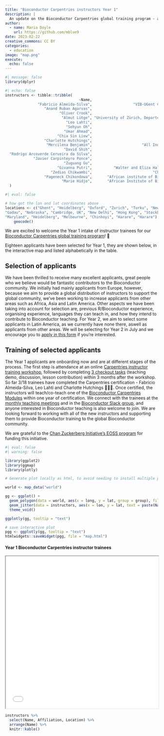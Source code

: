 ```yaml
---
title: "Bioconductor Carpentries instructors Year 1"
description: |
  An update on the Bioconductor Carpentries global training program - applicants selected for Year 1
author:
  - name: Maria Doyle
    url: https://github.com/mblue9
date: 2023-02-22
creative_commons: CC BY
categories:
  - education
image: "map.png"
execute:
  echo: false
---
```



```r
#| message: false
library(dplyr)
```


```r
#| echo: false
instructors <- tibble::tribble(
                                  ~Name,                                                   ~Affiliation,    ~Location,        ~lon,        ~lat,
               "Fabricio Almeida-Silva",                   "VIB-UGent Center for Plant Systems Biology",      "Ghent",   3.7303351,  51.0500182,
                  "Anand Ruban Agarvas",                               "University Hospital Heidelberg", "Heidelberg",   8.6724335,  49.3987524,
                         "Oliver Crook",                                          "University of Oxford",     "Oxford",  -1.2577263,  51.7520209,
                          "Almut Lütge", "University of Zürich, Departement of Molecular Life Sciences",     "Zurich",    8.541694,  47.3768866,
                            "Leo Lahti",                                          "University of Turku",      "Turku",  22.2666303,  60.4518126,
                            "Sehyun Oh",                                  "City University of New York",   "New York", -74.0059728,  40.7127753,
                           "Umar Ahmad",                                      "Bauchi State University",      "Gadau",  10.1661239,  11.8328495,
                        "Chia Sin Liew",                               "University of Nebraska-Lincoln",   "Nebraska", -99.9018131,  41.4925374,
                  "Charlotte Hutchings",                                      "University of Cambridge",  "Cambridge",   0.1312729,  52.1950788,
                   "Mercilena Benjamin",                       "All India Institute of Medical Science",  "New Delhi",  77.2090212,  28.6139391,
                           "David Shih",                                      "University of Hong Kong",  "Hong Kong", 114.1693611,  22.3193039,
  "Rodrigo Arcoverde Cerveira da Silva",                                        "Karolinska Institute",  "Stockholm",  18.0685808,  59.3293235,
             "Javier Carpinteyro Ponce",                                       "University of Maryland",   "Maryland", -76.6412712,  39.0457549,
                           "Zuguang Gu",                                "German Cancer Research Center", "Heidelberg",   8.6724335,  49.3987524,
                        "Givanna Putri",          "Walter and Eliza Hall Institute of Medical Research",  "Melbourne", 144.9630576, -37.8136276,
                     "Zedias Chikwambi",                            "Chinhoyi University of Technology",   "Chinhoyi",  30.1987245, -17.3622214,
                  "Pageneck Chikondowa",       "African institute of Biomedical Science and Technology",     "Harare",  31.0492259, -17.8216288,
                          "Marie Hidjo",       "African Institute of Biomedical Science and Technology",     "Harare",  31.0492259, -17.8216288
  )
```


```r
#| eval: false

# how got the lon and lat coordinates above
locations <- c("Ghent", "Heidelberg", "Oxford", "Zurich", "Turku", "New York", 
"Gadau", "Nebraska", "Cambridge, UK", "New Delhi", "Hong Kong", "Stockholm", 
"Maryland", "Heidelberg", "Melbourne", "Chinhoyi", "Harare", "Harare") %>%
    geocode()
```


We are excited to welcome the Year 1 intake of instructor trainees for our [Bioconductor Carpentries global training program](https://bioconductor.github.io/biocblog/posts/2022-07-12-carpentries-membership/)! 🎉

Eighteen applicants have been selected for Year 1, they are shown below, in the interactive map and listed alphabetically in the table.

## Selection of applicants

We have been thrilled to receive many excellent applicants, great people who we believe would be fantastic contributors to the Bioconductor community. We initially had mainly applicants from Europe, however, because we aim to provide a global distribution of instructors to support the global community, we've been working to increase applicants from other areas such as Africa, Asia and Latin America. Other aspects we have been taking into account for selection are, previous R/Bioconductor experience, organising experience, languages they can teach in, and how they intend to contribute to Bioconductor teaching. For Year 2, we aim to select some applicants in Latin America, as we currently have none there, aswell as applicants from other areas. We will be selecting for Year 2 in July and we encourage you to [apply in this form](https://forms.gle/SGaVkDZqCNKNSnHKA) if you're interested.

## Training of selected applicants

The Year 1 applicants are onboarding now and are at different stages of the process. The first step is attendance at an online [Carpentries instructor training workshop](https://carpentries.github.io/instructor-training/training_calendar/index.html), followed by completing [3 checkout tasks](https://carpentries.github.io/instructor-training/checkout/index.html) (teaching demo, discussion, lesson contribution) within 3 months after the workshop. So far 3/18 trainees have completed the Carpentries certification - Fabricio Almeida-Silva, Leo Lahti and Charlotte Hutchings 👏👏👏. Once certified, the instructors will teach/co-teach one of the [Bioconductor Carpentries Modules](https://www.bioconductor.org/help/education-training/) within one year of certification. We connect with the trainees at the [monthly teaching meetings](https://docs.google.com/document/d/1s2QMk5XA-uhBVprAO3ZDk1Yfv1cnUWLp9zdvYq9Feu4/edit#heading=h.bwvjcl95pjgh) and in the [Bioconductor Slack group](https://slack.bioconductor.org/), and anyone interested in Bioconductor teaching is also welcome to join. We are looking forward to working with all of the new instructors and supporting them to provide Bioconductor training to the global Bioconductor community.

We are grateful to the [Chan Zuckerberg Initiative's EOSS program](https://chanzuckerberg.com/eoss/proposals/bioconductor-high-quality-training-and-support-for-a-worldwide-community/) for funding this initiative.


```r
#| eval: false
#| warning: false

library(ggplot2)
library(ggmap)
library(plotly)

# Generate plot locally as html, to avoid needing to install multiple packages in biocblog site, then embed as iframe

world <- map_data("world")

gg <- ggplot() +
  geom_polygon(data = world, aes(x = long, y = lat, group = group), fill = "grey") +
  geom_jitter(data = instructors, aes(x = lon, y = lat, text = paste(Name, Affiliation, sep = "\n")), color = 'red') +
  theme_void()

ggplotly(gg, tooltip = "text")

# save interactive plot
pgg <- ggplotly(gg, tooltip = "text")
htmlwidgets::saveWidget(pgg, file = "map.html")
```

#### Year 1 Bioconductor Carpentries instructor trainees

<iframe src="map.html" width="100%" height="500"></iframe>

```r
instructors %>% 
  select(Name, Affiliation, Location) %>% 
  arrange(Name) %>% 
  knitr::kable()
```

